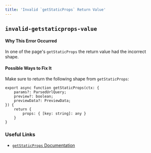 ```yaml
---
title: 'Invalid `getStaticProps` Return Value'
---
```


## `invalid-getstaticprops-value`

#### Why This Error Occurred

In one of the page's `getStaticProps` the return value had the incorrect shape.

#### Possible Ways to Fix It

Make sure to return the following shape from `getStaticProps`:

```tsx filename="pages/example.tsx"
export async function getStaticProps(ctx: {
    params?: ParsedUrlQuery;
    preview?: boolean;
    previewData?: PreviewData;
}) {
    return {
        props: { [key: string]: any }
    }
}
```

### Useful Links

- [`getStaticProps` Documentation](/docs/pages/api-reference/functions/get-static-props)
